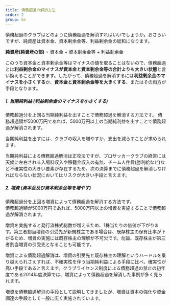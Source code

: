 ```yaml
---
title: 債務超過の解消方法
order: 2
group: bs
---
```



債務超過のクラブはどのように債務超過を解消すればいいでしょうか。おさらいですが、純資産は資本金、資本剰余金等、利益剰余金の総和になります。

<Alert severity="info">**純資産(純資産の部)** = 資本金 + 資本剰余金等 + 利益剰余金</Alert>

このうち資本金と資本剰余金等はマイナスの値を取ることはないので、債務超過とは**利益剰余金のマイナスが資本金と資本剰余金等の合計よりも大きい状態**と言い換えることができます。したがって、債務超過を解消するには**利益剰余金のマイナスを小さくする**か、**資本金と資本剰余金等を大きくする**、またはその両方が手段となります。

##### 1. 当期純利益 (利益剰余金のマイナスを小さくする)

債務超過分を上回る当期純利益を出すことで債務超過を解消する方法です。
債務超過額が5000万円であれば、5000万円以上の当期純利益を出すことで債務超過が解消されます。

当期純利益を出すには、クラブの収入を増やすか、支出を減らすことが求められます。

当期純利益による債務超過解消は正攻法ですが、プロサッカークラブの経営には天候に左右される入場料収入や移籍金収入の有無、チーム人件費(勝利給など)など不確実性の大きい要素が存在するため、次の決算までに債務超過を解消しなければならない状況においてはリスクが大きい手段と言えます。

##### 2. 増資 (資本金及び資本剰余金等を増やす)

債務超過分を上回る増資によって債務超過を解消する方法です。  
債務超過額が5000万円であれば、5000万円以上の増資を実施することで債務超過が解消されます。

<CaptialIncrease />

増資を実施すると発行済株式総数が増えるため、1株当たりの価値が下がります。第三者割当増資の引受先が新規株主である場合は、既存株主の保有比率が下がるため、増資の実施には既存株主の理解が不可欠です。勿論、既存株主が第三者割当増資の引受先となることも可能です。

増資による債務超過解消は、増資の引受先と既存株主の理解というハードルを乗り越えられさえすれば、不確実性を伴う当期純利益による手段に比べ、確実性が高い手段であると言えます。クラブライセンス制度による債務超過の禁止の初年度である2014年度決算では、増資によって債務超過を解消した事例が多く見られます。

増資を債務超過解消の手段として説明してきましたが、増資は資本の強化や資金調達の手段として一般に広く実施されています。
